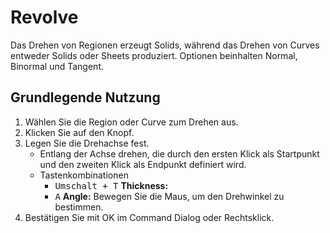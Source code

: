 
# Revolve

<Reference shortcut="" command="Revolve" button="Rechts von Command Bar" />

Das Drehen von Regionen erzeugt Solids, während das Drehen von Curves entweder Solids oder Sheets produziert. Optionen beinhalten Normal, Binormal und Tangent.

## Grundlegende Nutzung

1. Wählen Sie die Region oder Curve zum Drehen aus.
2. Klicken Sie auf den Knopf.
3. Legen Sie die Drehachse fest. 
   - Entlang der Achse drehen, die durch den ersten Klick als Startpunkt und den zweiten Klick als Endpunkt definiert wird.
   - <Kst>Tastenkombinationen</Kst>
      - <kbd>Umschalt + T</kbd> **Thickness:**
      - <kbd>A</kbd> **Angle:** Bewegen Sie die Maus, um den Drehwinkel zu bestimmen.
5. Bestätigen Sie mit OK im Command Dialog oder Rechtsklick.